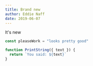 ```yaml
---
title: Brand new
author: Eddie Naff
date: 2019-06-07
---
```



<p />

<Text fontWeight="bold">It's new</Text>

<p />

```javascript
const pleaseWork = "looks pretty good"

function PrintString({ text }) {
  return `You said: ${text}`
}
```
